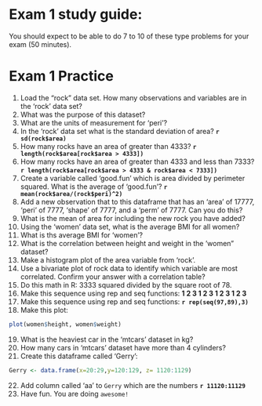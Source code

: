 # Exam 1 study guide:

You should expect to be able to do 7 to 10 of these type problems for your exam (50 minutes).

# Exam 1 Practice

1. Load the "rock" data set. How many observations and variables are in the 'rock' data set?
2. What was the purpose of this dataset?
3. What are the units of measurement for 'peri'?
4. In the 'rock' data set what is the standard deviation of area? **`r sd(rock$area)`**
5. How many rocks have an area of greater than 4333? **`r length(rock$area[rock$area > 4333])`**
6. How many rocks have an area of greater than 4333 and less than 7333? **`r length(rock$area[rock$area > 4333 & rock$area < 7333])`**
7. Create a variable called 'good.fun' which is area divided by perimeter squared.  What is the average of 'good.fun'? **`r mean(rock$area/(rock$peri)^2)`**
8. Add a new observation that to this dataframe that has an 'area' of 17777, 'peri' of 7777, 'shape' of 7777, and a 'perm' of 7777.  Can you do this?
9. What is the mean of area for including the new rock you have added?
10. Using the 'women' data set, what is the average BMI for all women?
11. What is ths average BMI for 'women'? 
12. What is the correlation between height and weight in the 'women" dataset?
13. Make a histogram plot of the area variable from 'rock'.
14. Use a bivariate plot of rock data to identify which variable are most correlated.  Confirm your answer with a correlation table?
15. Do this math in R: 3333 squared divided by the square root of 78.
16. Make this sequence using rep and seq functions: **1 2 3 1 2 3 1 2 3 1 2 3**
17. Make this sequence using rep and seq functions:  **`r rep(seq(97,89),3)`**
18. Make this plot:
```r
plot(women$height, women$weight)
```
19. What is the heaviest car in the 'mtcars' dataset in kg?
20. How many cars in 'mtcars' dataset have more than 4 cylinders?
21. Create this dataframe called 'Gerry':
```r
Gerry <- data.frame(x=20:29,y=120:129, z= 1120:1129)
```
22. Add column called 'aa' to `Gerry` which are the numbers **`r 11120:11129`**
23. Have fun.  You are doing `awesome!`
